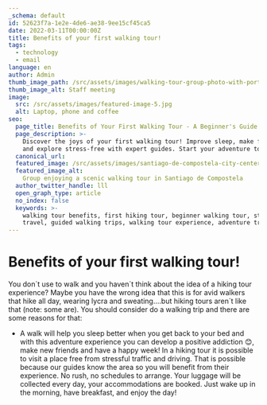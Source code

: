 ```yaml
---
_schema: default
id: 52623f7a-1e2e-4de6-ae38-9ee15cf45ca5
date: 2022-03-11T00:00:00Z
title: Benefits of your first walking tour!
tags:
  - technology
  - email
language: en
author: Admin
thumb_image_path: /src/assets/images/walking-tour-group-photo-with-porto-bridge.jpg
thumb_image_alt: Staff meeting
image:
  src: /src/assets/images/featured-image-5.jpg
  alt: Laptop, phone and coffee
seo:
  page_title: Benefits of Your First Walking Tour - A Beginner's Guide
  page_description: >-
    Discover the joys of your first walking tour! Improve sleep, make friends,
    and explore stress-free with expert guides. Start your adventure today!
  canonical_url:
  featured_image: /src/assets/images/santiago-de-compostela-city-center.jpg
  featured_image_alt:
    Group enjoying a scenic walking tour in Santiago de Compostela
  author_twitter_handle: lll
  open_graph_type: article
  no_index: false
  keywords: >-
    walking tour benefits, first hiking tour, beginner walking tour, stress-free
    travel, guided walking trips, walking tour experience, adventure travel
---
```


# **Benefits of your first walking tour!**

You don´t use to walk and you haven´t think about the idea of a hiking tour
experience? Maybe you have the wrong idea that this is for avid walkers that
hike all day, wearing lycra and sweating….but hiking tours aren´t like that
(note: some are). You should consider do a walking trip and there are some
reasons for that:

- A walk will help you sleep better when you get back to your bed and with this
  adventure experience you can develop a positive addiction 😊, make new friends
  and have a happy week! In a hiking tour it is possible to visit a place free
  from stressful traffic and driving. That is possible because our guides know
  the area so you will benefit from their experience. No rush, no schedules to
  arrange. Your luggage will be collected every day, your accommodations are
  booked. Just wake up in the morning, have breakfast, and enjoy the day!

<SnippetsAstroImage
  image_path="/src/assets/images/walking-tour-group-photo-with-porto-bridge.jpg"
  image_alt="staff meeting hikers"
/>
